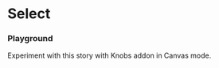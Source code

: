 

<Meta title="Design System|MultiSelect" component={MultiSelect} />

# Select

<Preview>
  <Story name="default">
    <MultiSelect
      selectedOptions={[{ value: 'foo' }, { value: 'bar' }]}
      options={[
        { value: 'foo' },
        { value: 'bar' },
        { value: 'baz' },
        { value: 'foo2' },
        { value: 'bar2' },
        { value: 'baz2' },
      ]}
    />
  </Story>
</Preview>

<Props of={MultiSelect} />

### Playground

Experiment with this story with Knobs addon in Canvas mode.

<Story name="knobs" decorators={[withKnobs]}>
  <MultiSelect
    label="Label"
    loading={boolean('loading')}
    disabled={boolean('disabled')}
    error={boolean('error')}
    options={[
      { value: 'foo' },
      { value: 'bar' },
      { value: 'baz' },
      { value: 'foo2' },
      { value: 'bar2' },
      { value: 'baz2' },
    ]}
  />
</Story>
